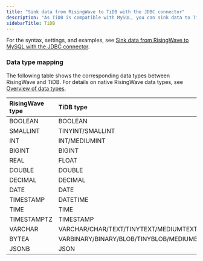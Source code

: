 ```yaml
---
title: "Sink data from RisingWave to TiDB with the JDBC connector"
description: "As TiDB is compatible with MySQL, you can sink data to TiDB the same way you would sink data to MySQL with the JDBC connector."
sidebarTitle: TiDB
---
```


For the syntax, settings, and examples, see [Sink data from RisingWave to MySQL with the JDBC connector](/integrations/destinations/mysql).

### Data type mapping

The following table shows the corresponding data types between RisingWave and TiDB. For details on native RisingWave data types, see [Overview of data types](/docs/current/sql-data-types/).

| RisingWave type | TiDB type                                          |
| :-------------- | :------------------------------------------------- |
| BOOLEAN         | BOOLEAN                                            |
| SMALLINT        | TINYINT/SMALLINT                                   |
| INT             | INT/MEDIUMINT                                      |
| BIGINT          | BIGINT                                             |
| REAL            | FLOAT                                              |
| DOUBLE          | DOUBLE                                             |
| DECIMAL         | DECIMAL                                            |
| DATE            | DATE                                               |
| TIMESTAMP       | DATETIME                                           |
| TIME            | TIME                                               |
| TIMESTAMPTZ     | TIMESTAMP                                          |
| VARCHAR         | VARCHAR/CHAR/TEXT/TINYTEXT/MEDIUMTEXT/LONGTEXT     |
| BYTEA           | VARBINARY/BINARY/BLOB/TINYBLOB/MEDIUMBLOB/LONGBLOB |
| JSONB           | JSON                                               |
